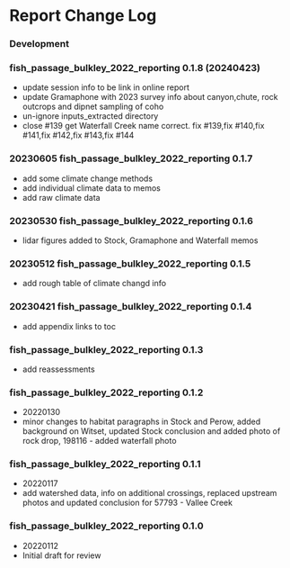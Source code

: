 # Report Change Log {-}

### Development {-}


### fish_passage_bulkley_2022_reporting 0.1.8 (20240423) {-}

- update session info to be link in online report
- update Gramaphone with 2023 survey info about canyon,chute, rock outcrops and dipnet sampling of coho
- un-ignore inputs_extracted directory
- close #139 get Waterfall Creek name correct. fix #139,fix #140,fix #141,fix #142,fix #143,fix #144

### 20230605 fish_passage_bulkley_2022_reporting 0.1.7 {-}
- add some climate change methods
- add individual climate data to memos
- add raw climate data


### 20230530 fish_passage_bulkley_2022_reporting 0.1.6 {-}

- lidar figures added to Stock, Gramaphone and Waterfall memos

### 20230512 fish_passage_bulkley_2022_reporting 0.1.5 {-}

- add rough table of climate changd info


### 20230421 fish_passage_bulkley_2022_reporting 0.1.4 {-}

- add appendix links to toc


### fish_passage_bulkley_2022_reporting 0.1.3 {-}
- add reassessments


### fish_passage_bulkley_2022_reporting 0.1.2 {-}

-   20220130
-   minor changes to habitat paragraphs in Stock and Perow, added background on Witset, updated Stock conclusion and added photo of rock drop, 198116 - added waterfall photo

### fish_passage_bulkley_2022_reporting 0.1.1 {-}

-   20220117
-   add watershed data, info on additional crossings, replaced upstream photos and updated conclusion for 57793 - Vallee Creek

### fish_passage_bulkley_2022_reporting 0.1.0 {-}

-   20220112
-   Initial draft for review
